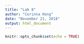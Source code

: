 ```yaml
---
title: "Lab 8"
author: "Corinna Hong"
date: "November 21, 2018"
output: html_document
---
```


```r
knitr::opts_chunk$set(echo = TRUE)
```

